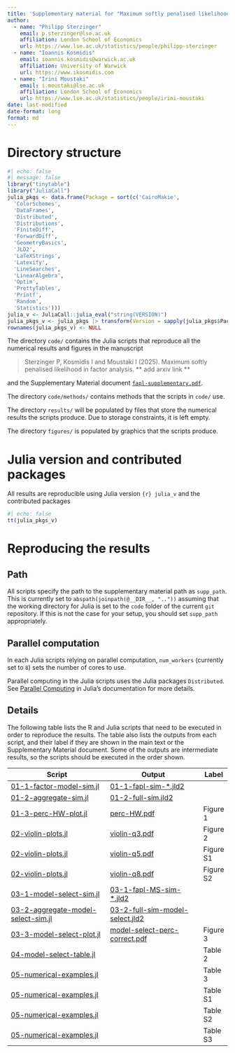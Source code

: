 ```yaml
---
title: 'Supplementary material for "Maximum softly penalised likelihood in factor analysis"'
author:
  - name: "Philipp Sterzinger"
    email: p.sterzinger@lse.ac.uk
    affiliation: London School of Economics
    url: https://www.lse.ac.uk/statistics/people/philipp-sterzinger
  - name: "Ioannis Kosmidis"
    email: ioannis.kosmidis@warwick.ac.uk
    affiliation: University of Warwick
    url: https://www.ikosmidis.com
  - name: "Irini Moustaki"
    email: i.moustaki@lse.ac.uk
    affiliation: London School of Economics
    url: https://www.lse.ac.uk/statistics/people/irini-moustaki
date: last-modified
date-format: long
format: md
---
```


# Directory structure

```r
#| echo: false
#| message: false
library("tinytable")
library("JuliaCall")
julia_pkgs <- data.frame(Package = sort(c('CairoMakie', 
  'ColorSchemes', 
  'DataFrames', 
  'Distributed', 
  'Distributions', 
  'FiniteDiff', 
  'ForwardDiff', 
  'GeometryBasics', 
  'JLD2', 
  'LaTeXStrings', 
  'Latexify', 
  'LineSearches', 
  'LinearAlgebra', 
  'Optim', 
  'PrettyTables', 
  'Printf', 
  'Random', 
  'Statistics')))
julia_v <- JuliaCall::julia_eval("string(VERSION)")
julia_pkgs_v <- julia_pkgs |> transform(Version = sapply(julia_pkgs$Package, julia_installed_package))
rownames(julia_pkgs_v) <- NULL
```


The directory `code/` contains the Julia scripts that reproduce
all the numerical results and figures in the manuscript

> Sterzinger P, Kosmidis I and Moustaki I (2025). Maximum softly penalised likelihood in factor analysis. ** add arxiv link ** 

and the Supplementary Material document [`fapl-supplementary.pdf`](fapl-supplementary.pdf).

The directory `code/methods/` contains methods that the scripts in `code/` use.

The directory `results/` will be populated by files that store the
numerical results the scripts produce. Due to storage constraints, 
it is left empty.

The directory `figures/` is populated by graphics that the scripts
produce.

# Julia version and contributed packages

All results are reproducible using Julia version `{r} julia_v` and the contributed packages
```r
#| echo: false
tt(julia_pkgs_v)
```

# Reproducing the results


## Path

All scripts specify the path to the supplementary material path as
`supp_path`. This is currently set to `abspath(joinpath(@__DIR__, ".."))` assuming that the working
directory for Julia is set to the `code` folder of the current `git` repository. If
this is not the case for your setup, you should set `supp_path`
appropriately.

## Parallel computation

In each Julia scripts relying on parallel computation,
`num_workers` (currently set to `8`) sets the number of cores to use.


Parallel computing in the Julia scripts uses the Julia packages
`Distributed`. See [Parallel
Computing](https://docs.julialang.org/en/v1/manual/parallel-computing/)
in Julia's documentation for more details.

## Details

The following table lists the R and Julia scripts that need to be
executed in order to reproduce the results. The table also lists the
outputs from each script, and their label if they are shown in the
main text or the Supplementary Material document. Some of the outputs
are intermediate results, so the scripts should be executed in the
order shown.


| Script                                                                                        | Output                                                                                 | Label     |
|-----------------------------------------------------------------------------------------------|----------------------------------------------------------------------------------------|-----------|
| [01-1-factor-model-sim.jl](code/01-1-factor-model-sim.jl)                                     | [01-1-fapl-sim-*.jld2](results/)                                                       |           |
| [01-2-aggregate-sim.jl](code/01-2-aggregate-sim.jl)                                           | [01-2-full-sim.jld2](results/)                                                         |           |
| [01-3-perc-HW-plot.jl](code/01-3-perc-HW-plot.jl)                                             | [perc-HW.pdf](figures/perc-HW.pdf)                                                     | Figure 1  |
| [02-violin-plots.jl](code/02-violin-plots.jl)                                                 | [violin-q3.pdf](figures/violin-q3.pdf)                                                 | Figure 2  |
| [02-violin-plots.jl](code/02-violin-plots.jl)                                                 | [violin-q5.pdf](figures/violin-q5.pdf)                                                 | Figure S1 |
| [02-violin-plots.jl](code/02-violin-plots.jl)                                                 | [violin-q8.pdf](figures/violin-q8.pdf)                                                 | Figure S2 |
| [03-1-model-select-sim.jl](code/03-1-model-select-sim.jl)                                     | [03-1-fapl-MS-sim-*.jld2](results/)                                                    |           |
| [03-2-aggregate-model-select-sim.jl](code/03-2-aggregate-model-select-sim.jl)                 | [03-2-full-sim-model-select.jld2](results/)                                            |           |
| [03-3-model-select-plot.jl](code/03-3-model-select-plot.jl)                                   | [model-select-perc-correct.pdf](figures/model-select-perc-correct.pdf)                 | Figure 3  |
| [04-model-select-table.jl](code/04-model-select-table.jl)                                     |                                                                                        | Table 2   |
| [05-numerical-examples.jl](code/05-numerical-examples.jl)                                     |                                                                                        | Table 3   |
| [05-numerical-examples.jl](code/05-numerical-examples.jl)                                     |                                                                                        | Table S1  |
| [05-numerical-examples.jl](code/05-numerical-examples.jl)                                     |                                                                                        | Table S2  |
| [05-numerical-examples.jl](code/05-numerical-examples.jl)                                     |                                                                                        | Table S3  |




